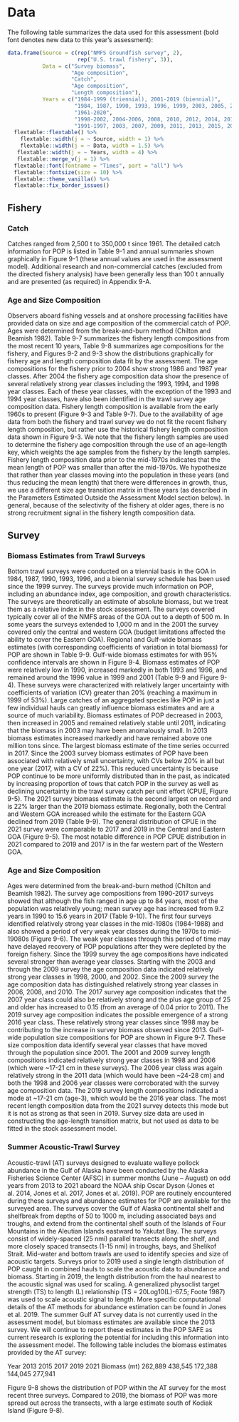 # Data

The following table summarizes the data used for this assessment (bold font denotes new data to this year’s assessment):

```r

data.frame(Source = c(rep("NMFS Groundfish survey", 2),
                      rep("U.S. trawl fishery", 3)),
           Data = c("Survey biomass",
                    "Age composition",
                    "Catch",
                    "Age composition",
                    "Length composition"),
           Years = c("1984-1999 (triennial), 2001-2019 (biennial)",
                     "1984, 1987, 1990, 1993, 1996, 1999, 2003, 2005, 2007, 2009, 2011, 2013, 2015, 2017, 2019",
                     "1961-2020",
                     "1998-2002, 2004-2006, 2008, 2010, 2012, 2014, 2016, 2018",
                     "1991-1997, 2003, 2007, 2009, 2011, 2013, 2015, 2017, 2019"))  %>% 
  flextable::flextable() %>% 
    flextable::width(j = ~ Source, width = 1) %>% 
    flextable::width(j = ~ Data, width = 1.5) %>% 
   flextable::width(j = ~ Years, width = 4) %>% 
   flextable::merge_v(j = 1) %>% 
  flextable::font(fontname = "Times", part = "all") %>% 
  flextable::fontsize(size = 10) %>% 
  flextable::theme_vanilla() %>% 
  flextable::fix_border_issues() 

```

## Fishery

### Catch

Catches ranged from 2,500 t to 350,000 t since 1961. The detailed catch information for POP is listed in Table 9-1 and annual summaries shown graphically in Figure 9-1 (these annual values are used in the assessment model). Additional research and non-commercial catches (excluded from the directed fishery analysis) have been generally less than 100 t annually and are presented (as required) in Appendix 9-A.

### Age and Size Composition

Observers aboard fishing vessels and at onshore processing facilities have provided data on size and age composition of the commercial catch of POP. Ages were determined from the break-and-burn method (Chilton and Beamish 1982). Table 9-7 summarizes the fishery length compositions from the most recent 10 years, Table 9-8 summarizes age compositions for the fishery, and Figures 9-2 and 9-3 show the distributions graphically for fishery age and length composition data fit by the assessment. The age compositions for the fishery prior to 2004 show strong 1986 and 1987 year classes. After 2004 the fishery age composition data show the presence of several relatively strong year classes including the 1993, 1994, and 1998 year classes. Each of these year classes, with the exception of the 1993 and 1994 year classes, have also been identified in the trawl survey age composition data. 
Fishery length composition is available from the early 1960s to present (Figure 9-3 and Table 9-7). Due to the availability of age data from both the fishery and trawl survey we do not fit the recent fishery length composition, but rather use the historical fishery length composition data shown in Figure 9-3. We note that the fishery length samples are used to determine the fishery age composition through the use of an age-length key, which weights the age samples from the fishery by the length samples. Fishery length composition data prior to the mid-1970s indicates that the mean length of POP was smaller than after the mid-1970s. We hypothesize that rather than year classes moving into the population in these years (and thus reducing the mean length) that there were differences in growth, thus, we use a different size age transition matrix in these years (as described in the Parameters Estimated Outside the Assessment Model section below). In general, because of the selectivity of the fishery at older ages, there is no strong recruitment signal in the fishery length composition data.


## Survey

### Biomass Estimates from Trawl Surveys
Bottom trawl surveys were conducted on a triennial basis in the GOA in 1984, 1987, 1990, 1993, 1996, and a biennial survey schedule has been used since the 1999 survey. The surveys provide much information on POP, including an abundance index, age composition, and growth characteristics. The surveys are theoretically an estimate of absolute biomass, but we treat them as a relative index in the stock assessment.  The surveys covered typically cover all of the NMFS areas of the GOA out to a depth of 500 m. In some years the surveys extended to 1,000 m and in the 2001 the survey covered only the central and western GOA (budget limitations affected the ability to cover the Eastern GOA). Regional and Gulf-wide biomass estimates (with corresponding coefficients of variation in total biomass) for POP are shown in Table 9-9. Gulf-wide biomass estimates for with 95% confidence intervals are shown in Figure 9-4.
Biomass estimates of POP were relatively low in 1990, increased markedly in both 1993 and 1996, and remained around the 1996 value in 1999 and 2001 (Table 9-9 and Figure 9-4). These surveys were characterized with relatively larger uncertainty with coefficients of variation (CV) greater than 20% (reaching a maximum in 1999 of 53%). Large catches of an aggregated species like POP in just a few individual hauls can greatly influence biomass estimates and are a source of much variability. Biomass estimates of POP decreased in 2003, then increased in 2005 and remained relatively stable until 2011, indicating that the biomass in 2003 may have been anomalously small. In 2013 biomass estimates increased markedly and have remained above one million tons since. The largest biomass estimate of the time series occurred in 2017. Since the 2003 survey biomass estimates of POP have been associated with relatively small uncertainty, with CVs below 20% in all but one year (2017, with a CV of 22%). This reduced uncertainty is because POP continue to be more uniformly distributed than in the past, as indicated by increasing proportion of tows that catch POP in the survey as well as declining uncertainty in the trawl survey catch per unit effort (CPUE, Figure 9-5).
The 2021 survey biomass estimate is the second largest on record and is 22% larger than the 2019 biomass estimate. Regionally, both the Central and Western GOA increased while the estimate for the Eastern GOA declined from 2019 (Table 9-9). The general distribution of CPUE in the 2021 survey were comparable to 2017 and 2019 in the Central and Eastern GOA (Figure 9-5). The most notable difference in POP CPUE distribution in 2021 compared to 2019 and 2017 is in the far western part of the Western GOA.


### Age and Size Composition 

Ages were determined from the break-and-burn method (Chilton and Beamish 1982). The survey age compositions from 1990-2017 surveys showed that although the fish ranged in age up to 84 years, most of the population was relatively young; mean survey age has increased from 9.2 years in 1990 to 15.6 years in 2017 (Table 9-10). The first four surveys identified relatively strong year classes in the mid-1980s (1984-1988) and also showed a period of very weak year classes during the 1970s to mid-19080s (Figure 9-6). The weak year classes through this period of time may have delayed recovery of POP populations after they were depleted by the foreign fishery. Since the 1999 survey the age compositions have indicated several stronger than average year classes. Starting with the 2003 and through the 2009 survey the age composition data indicated relatively strong year classes in 1998, 2000, and 2002. Since the 2009 survey the age composition data has distinguished relatively strong year classes in 2006, 2008, and 2010. The 2017 survey age composition indicates that the 2007 year class could also be relatively strong and the plus age group of 25 and older has increased to 0.15 (from an average of 0.04 prior to 2011). The 2019 survey age composition indicates the possible emergence of a strong 2016 year class. These relatively strong year classes since 1998 may be contributing to the increase in survey biomass observed since 2013.
Gulf-wide population size compositions for POP are shown in Figure 9-7. These size composition data identify several year classes that have moved through the population since 2001. The 2001 and 2009 survey length compositions indicated relatively strong year classes in 1998 and 2006 (which were ~17-21 cm in these surveys). The 2006 year class was again relatively strong in the 2011 data (which would have been ~24-28 cm) and both the 1998 and 2006 year classes were corroborated with the survey age composition data. The 2019 survey length compositions indicated a mode at ~17-21 cm (age-3), which would be the 2016 year class. The most recent length composition data from the 2021 survey detects this mode but it is not as strong as that seen in 2019. Survey size data are used in constructing the age-length transition matrix, but not used as data to be fitted in the stock assessment model.

### Summer Acoustic-Trawl Survey

Acoustic-trawl (AT) surveys designed to evaluate walleye pollock abundance in the Gulf of Alaska have been conducted by the Alaska Fisheries Science Center (AFSC) in summer months (June – August) on odd years from 2013 to 2021 aboard the NOAA ship Oscar Dyson (Jones et al. 2014, Jones et al. 2017, Jones et al. 2019). POP are routinely encountered during these surveys and abundance estimates for POP are available for the surveyed area. The surveys cover the Gulf of Alaska continental shelf and shelfbreak from depths of 50 to 1000 m, including associated bays and troughs, and extend from the continental shelf south of the Islands of Four Mountains in the Aleutian Islands eastward to Yakutat Bay. The surveys consist of widely-spaced (25 nmi) parallel transects along the shelf, and more closely spaced transects (1-15 nmi) in troughs, bays, and Shelikof Strait. Mid-water and bottom trawls are used to identify species and size of acoustic targets. 
Surveys prior to 2019 used a single length distribution of POP caught in combined hauls to scale the acoustic data to abundance and biomass. Starting in 2019, the length distribution from the haul nearest to the acoustic signal was used for scaling. A generalized physoclist target strength (TS) to length (L) relationship (TS = 20Log10(L)-67.5; Foote 1987) was used to scale acoustic signal to length. More specific computational details of the AT methods for abundance estimation can be found in Jones et al. 2019.
The summer Gulf AT survey data is not currently used in the assessment model, but biomass estimates are available since the 2013 survey. We will continue to report these estimates in the POP SAFE as current research is exploring the potential for including this information into the assessment model. The following table includes the biomass estimates provided by the AT survey:

Year 	2013	2015	2017	2019	2021
Biomass (mt)	262,889	438,545	172,388	144,045	277,941

Figure 9-8 shows the distribution of POP within the AT survey for the most recent three surveys. Compared to 2019, the biomass of POP was more spread out across the transects, with a large estimate south of Kodiak Island (Figure 9-8).


 

